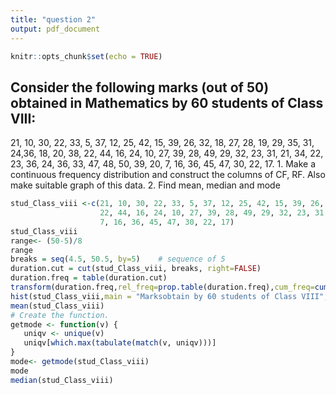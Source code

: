 ```yaml
---
title: "question 2"
output: pdf_document
---
```


```r
knitr::opts_chunk$set(echo = TRUE)
```

## Consider the following marks (out of 50) obtained in Mathematics by 60 students of Class VIII:
21, 10, 30, 22, 33, 5, 37, 12, 25, 42, 15, 39, 26, 32, 18, 27, 28, 19, 29, 35, 31, 24,36, 18, 20, 38,
22, 44, 16, 24, 10, 27, 39, 28, 49, 29, 32, 23, 31, 21, 34, 22, 23, 36, 24, 36, 33, 47, 48, 50, 39, 20,
7, 16, 36, 45, 47, 30, 22, 17.
1. Make a continuous frequency distribution and construct the columns of CF, RF. Also
make suitable graph of this data.
2. Find mean, median and mode



```r
stud_Class_viii <-c(21, 10, 30, 22, 33, 5, 37, 12, 25, 42, 15, 39, 26, 32, 18, 27, 28, 19, 29, 35, 31, 24,36, 18, 20, 38,
                    22, 44, 16, 24, 10, 27, 39, 28, 49, 29, 32, 23, 31, 21, 34, 22, 23, 36, 24, 36, 33, 47, 48, 50, 39, 20,
                    7, 16, 36, 45, 47, 30, 22, 17)
stud_Class_viii
range<- (50-5)/8
range
breaks = seq(4.5, 50.5, by=5)    # sequence of 5
duration.cut = cut(stud_Class_viii, breaks, right=FALSE)
duration.freq = table(duration.cut)
transform(duration.freq,rel_freq=prop.table(duration.freq),cum_freq=cumsum(duration.freq))
hist(stud_Class_viii,main = "Marksobtain by 60 students of Class VIII",col = "purple")
mean(stud_Class_viii)
# Create the function.
getmode <- function(v) {
   uniqv <- unique(v)
   uniqv[which.max(tabulate(match(v, uniqv)))]
}
mode<- getmode(stud_Class_viii)
mode
median(stud_Class_viii)
```


